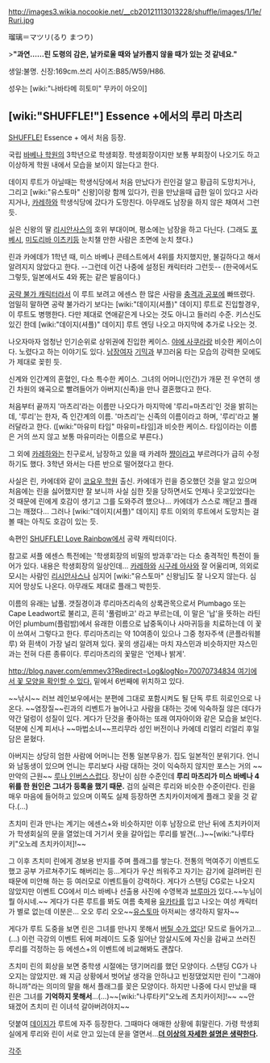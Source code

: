 http://images3.wikia.nocookie.net/__cb20121113013228/shuffle/images/1/1e/Ruri.jpg

瑠璃＝マツリ(るり まつり)

>'''"과연……린 도령의 감은, 날카로울 때와 날카롭지 않을 때가 있는 것 같네요."'''

생일:불명. 신장:169cm.쓰리 사이즈:B85/W59/H86. 

성우는 [wiki:"나바타메 히토미" 무카이 아오이]

== [wiki:"SHUFFLE!"] Essence +에서의 루리 마츠리 ==

[[SHUFFLE!]] Essence + 에서 처음 등장.

국립 [[바베나 학원]]의 3학년으로 학생회장. 학생회장이지만 보통 부회장이 나오기도 하고 이상하게 학원 내에서 모습을 보이지 않는다고 한다.

데이지 루트가 아닐때는 학생식당에서 처음 만났다가 린인걸 알고 황급히 도망치거나, 그리고 [wiki:"유스토마" 신왕]이랑 함께 있다가, 린을 만났을때 급한 일이 있다고 사라지거나, [[카레하]]와 학생식당에 갔다가 도망친다. 아무래도 남장을 하지 않은 채여서 그런 듯.

실은 신왕의 딸 [[리시안사스]]의 호위 부대이며, 평소에는 남장을 하고 다닌다. (그래도 [[포베시]], [[미도리바 이츠키]]등 눈치챌 만한 사람은 초면에 눈치 챘다.)

린과 카에데가 1학년 때, 미스 바베나 콘테스트에서 4위를 차지했지만, 불길하다고 해서 알려지지 않았다고 한다. --그런데 이건 나중에 설정된 캐릭터라 그런듯-- (한국에서도 그렇듯, 일본에서도 4와 死는 같은 발음이다.)

[[공략 불가 캐릭터]]라서 이 루트 보려고 에센스 한 많은 사람을 [[충격과 공포]]에 빠뜨렸다. 엄밀히 말하면 공략 불가라기 보다는 [wiki:"데이지(셔플)" 데이지] 루트로 진입할경우, 이 루트도 병행한다. 다만 제대로 연애같은게 나오는 것도 아니고 들러리 수준. 키스신도 있긴 한데 [wiki:"데이지(셔플)" 데이지] 루트 엔딩 나오고 마지막에 추가로 나오는 것.

나오자마자 엄청난 인기순위로 상위권에 진입한 케이스. [[야에 사쿠라]]랑 비슷한 케이스이다. 노렸다고 하는 이야기도 있다. [[남장여자]] [[기믹]]과 부끄러움 타는 모습의 강력한 모에도가 제대로 꽂힌 듯.

신계와 인간계의 혼혈인, 다소 특수한 케이스. 그녀의 어머니(인간)가 개문 전 우연히 생긴 차원의 왜곡으로 빨려들어가 아버지(신족)을 만나 결혼했다고 한다.

처음부터 끝까지 '마츠리'라는 이름만 나오다가 마지막에 '루리=마츠리'인 것을 밝히는데, '루리'는 한자, 즉 인간계의 이름. '마츠리'는 신족의 이름이라고 하며, '루리'라고 불러달라고 한다.
([wiki:"마유미 타임" 마유미=타임]과 비슷한 케이스. 타임이라는 이름은 거의 쓰지 않고 보통 마유미라는 이름으로 부른다.)

그 외에 [[카레하]]와는 친구로서, 남장하고 있을 때 카레하 [[쨩]]이라고 부르려다가 급히 수정하기도 했다. 3학년 와서는 다른 반으로 떨어졌다고 한다.

사실은 린, 카에데와 같이 [[코요우 학원]] 출신. 
카에데가 린을 증오했던 것을 알고 있으며 처음에는 린을 싫어했지만 잘 보니까 사실 심한 짓을 당하면서도 언제나 웃고있었다는 것 때문에 린에게 호감이 생기고 그를 도와주려 했으나... 카에데가 스스로 깨닫고 플래그는 깨졌다... 그러나 [wiki:"데이지(셔플)" 데이지] 루트 이외의 루트에서 도망치는 걸 볼 때는 아직도 호감이 있는 듯.

속편인 [[SHUFFLE! Love Rainbow]]에서 공략 캐릭터이다.

참고로 셔플 에센스 특전에는 '학생회장의 비밀의 방과후'라는 다소 충격적인 특전이 들어가 있다. 
내용은 학생회장의 일상인데... [[카레하]]와 [[시구레 아사]]와 잘 어울리며, 의외로 모시는 사람인 [[리시안사스]]나 심지어 [wiki:"유스토마" 신왕님]도 잘 나오지 않는다. 심지어 망상도 나온다. 아무래도 제대로 플래그 박힌듯.


이름의 유래는 납풀.
갯질경이과 루리마츠리속의 상록관목으로서 Plumbago 또는 Cape Leadwort로 불리고, 흔히 '풀럼바고' 라고 부르는데, 이 말은 '납'을 뜻하는 라틴어인 plumbum(플럼밤)에서 유래한 이름으로 납중독이나 사마귀등을 치료하는데 이 꽃이 쓰여서 그렇다고 한다. 루리마츠리는 약 10여종이 있으나 그중 청자주색 (콘플라워블루) 와 흰색이 가장 널리 알려져 있다. 꽃의 생김새는 마치 쟈스민과 비슷하지만 쟈스민과는 전혀 다른 종류이다. 루리마츠리의 꽃말은 '언제나 밝게'.

[[http://blog.naver.com/emmev3?Redirect=Log&logNo=70070734834 여기에서 꽃 모양을 확인할 수 있다.]] 밑에서 6번째에 위치하고 있다.

~~낚시~~ 러브 레인보우에서는 분편에 그대로 포함시켜도 될 단독 루트 히로인으로 나온다. ~~염장질~~린과의 리벤트가 늘어나고 사람을 대하는 것에 익숙하질 않은 데다가 약간 덜렁이 성질이 있다. 게다가 단것을 좋아하는 또래 여자아이와 같은 모습을 보인다. 덕분에 신계 피서나 ~~마법소녀~~프리무라 성인 버전이나 카에데 리얼리 리얼리 후일담은 묻혔다.

아버지는 상당히 엄한 사람에 어머니는 전통 일본무용가. 집도 일본적인 분위기다. 언니와 남동생이 있으며 언니는 루리보다 사람 대하는 것이 익숙하지 않지만 포스는 거의 ~~만악의 근원~~ [[루나 인버스]]스럽다. 장난이 심한 수준인데 '''루리 마츠리가 미스 바베나 4위를 한 원인은 그녀가 등록을 했기 때문.''' 검의 실력은 루리와 비슷한 수준이란다. 린을 매우 마음에 들어하고 있으며 이쪽도 실제 등장하면 츠치카이저에게 플래그 꽂을 것 같다.(...)

츠치미 린과 만나는 계기는 에센스+와 비슷하지만 이후 남장으로 만난 뒤에 츠치카이저가 학생회실의 문을 열었는데 거기서 옷을 갈아입는 루리를 발견(...)~~[wiki:"나루타키"오노레 츠치카이저]!~~


그 이후 츠치미 린에게 경보용 반지를 주며 플래그를 쌓는다. 전통의 먹여주기 이벤트도 했고 공부 가르쳐주기도 해버리는 등...게다가 우산 씌워주고 자기는 감기에 걸려버린 린 때문에 미안해 하는 등 여러모로 이벤트들이 강력하다. 게다가 스탠딩 CG로는 나오지 않았지만 이벤트 CG에서 미스 바베나 선출용 사진에 수영복과 [[브루마]]가 있다.~~누님이 뭘 아시네.~~ 게다가 다른 루트를 봐도 여름 축제용 [[유카타]]를 입고 나오는 여성 캐릭터가 별로 없는데 이분은... 오오 루리 오오~~[[유스토마]] 아저씨는 생각하지 말자~~

게다가 루트 도중을 보면 린은 그녀를 만나지 못해서 [[버틸 수가 없다]]! 모드로 들어가고...(...) 이런 극강의 이벤트 뒤에 퍼레이드 도중 일어난 암살시도에 자신을 감싸고 쓰러진 루리를 걱정하는 등 에센스+의 이벤트에 비교해봐도 괜찮다.

츠치미 린의 회상을 보면 중학생 시절에는 댕기머리를 했던 모양이다. 스탠딩 CG가 나오지는 않았지만. 왜 지금 상황에서 벗어날 생각을 안하냐고 빈정댔었지만 린이 "그래야 하니까"라는 의미의 말을 해서 플래그를 꽂은 모양이다. 하지만 나중에 다시 만났을 때 린은 그녀를 '''기억하지 못해서'''...(...)~~[wiki:"나루타키"오노레 츠치카이저]!~~ ~~안 돼겠어 츠치미 린 이녀석 갈아버려야지~~

덧붙여 [[데이지]]가 루트에 자주 등장한다. 그때마다 애매한 상황에 휘말린다. 가령 학생회실에게 루리와 린이 서로 안고 있는데 문을 열면서...'''[[더 이상의 자세한 설명은 생략한다]].'''

[[각주]]
